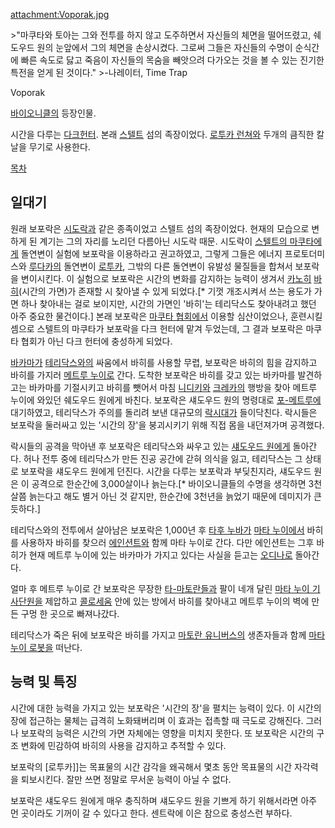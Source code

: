 attachment:Voporak.jpg

>"마쿠타와 토아는 그와 전투를 하지 않고 도주하면서 자신들의 체면을 떨어뜨렸고, 쉐도우드 원의 눈앞에서 그의 체면을 손상시켰다. 그로써 그들은 자신들의 수명이 순식간에 빠른 속도로 닳고 죽음이 자신들의 목숨을 빼앗으려 다가오는 것을 볼 수 있는 진기한 특전을 얻게 된 것이다."
>-나레이터, Time Trap

Voporak


[[바이오니클]]의 등장인물.

시간을 다루는 [[다크헌터(바이오니클)|다크헌터]]. 본래 [[스텔트]] 섬의 족장이었다. [[로투카 런쳐]]와 두개의 큼직한 칼날을 무기로 사용한다.

[[목차]]
== 일대기 ==
원래 보포락은 [[시도락]]과 같은 종족이었고 스텔트 섬의 족장이었다. 현재의 모습으로 변하게 된 계기는 그의 자리를 노리던 다름아닌 시도락 때문. 시도락이 [[스텔트의 마쿠타]]에게 돌연변이 실험에 보포락을 이용하라고 권고하였고, 그렇게 그들은 에너지 프로토더미스와 [[루다카]]의 돌연변이 [[로투카]], 그밖의 다른 돌연변이 유발성 물질들을 합쳐서 보포락을 변이시킨다. 이 실험으로 보포락은 시간의 변화를 감지하는 능력이 생겨서 [[카노히]] [[바히]](시간의 가면)가 존재할 시 찾아낼 수 있게 되었다.[* 기껏 개조시켜서 쓰는 용도가 가면 하나 찾아내는 걸로 보이지만, 시간의 가면인 '바히'는 테리닥스도 찾아내려고 했던 아주 중요한 물건이다.] 본래 보포락은 [[마쿠타 협회]]에서 이용할 심산이었으나, 훈련시킬 셈으로 스텔트의 마쿠타가 보포락을 다크 헌터에 맡겨 두었는데, 그 결과 보포락은 마쿠타 협회가 아닌 다크 헌터에 충성하게 되었다.

[[바카마]]가 [[테리닥스]]와의 싸움에서 바히를 사용할 무렵, 보포락은 바히의 힘을 감지하고 바히를 가지러 [[메트루 누이]]로 간다. 도착한 보포락은 바히를 갖고 있는 바카마를 발견하고는 바카마를 기절시키고 바히를 뺏어서 마침 [[니디키]]와 [[크레카]]의 행방을 찾아 메트루 누이에 와있던 쉐도우드 원에게 바친다. 보포락은 섀도우드 원의 명령대로 [[포-메트루]]에 대기하였고, 테리닥스가 주의를 돌리려 보낸 대규모의 [[락시]]대가 들이닥친다. 락시들은 보포락을 둘러싸고 있는 '시간의 장'을 붕괴시키기 위해 직접 몸을 내던져가며 공격했다.

락시들의 공격을 막아낸 후 보포락은 테리닥스와 싸우고 있는 [[섀도우드 원]]에게 돌아간다. 허나 전투 중에 테리닥스가 만든 진공 공간에 갇혀 의식을 잃고, 테리닥스는 그 상태로 보포락을 섀도우드 원에게 던진다. 시간을 다루는 보포락과 부딪친지라, 섀도우드 원은 이 공격으로 한순간에 3,000살이나 늙는다.[* 바이오니클들의 수명을 생각하면 3천살쯤 늙는다고 해도 별거 아닌 것 같지만, 한순간에 3천년을 늙었기 때문에 데미지가 큰 듯하다.]

테리닥스와의 전투에서 살아남은 보포락은 1,000년 후 [[타후 누바]]가 [[마타 누이]]에서 바히를 사용하자 바히를 찾으러 [[에인션트]]와 함께 마타 누이로 간다. 다만 에인션트는 그후 바히가 현재 메트루 누이에 있는 바카마가 가지고 있다는 사실을 듣고는 [[오디나]]로 돌아간다.

얼마 후 메트루 누이로 간 보포락은 무장한 [[타-마토란]]들과 팔이 네개 달린 [[마타 누이 기사단]]원을 제압하고 [[콜로세움]] 안에 있는 방에서 바히를 찾아내고 메트루 누이의 벽에 만든 구멍 한 곳으로 빠져나갔다.

테리닥스가 죽은 뒤에 보포락은 바히를 가지고 [[마토란 유니버스]]의 생존자들과 함께 [[마타 누이 로봇]]을 떠난다.

== 능력 및 특징 ==
시간에 대한 능력을 가지고 있는 보포락은 '시간의 장'을 펼치는 능력이 있다. 이 시간의 장에 접근하는 물체는 급격히 노화돼버리며 이 효과는 접촉할 때 극도로 강해진다. 그러나 보포락의 능력은 시간의 가면 자체에는 영향을 미치지 못한다. 또 보포락은 시간의 구조 변화에 민감하여 바히의 사용을 감지하고 추적할 수 있다.

보포락의 [로투카]]는 목표물의 시간 감각을 왜곡해서 몇초 동안 목표물의 시간 자각력을 퇴보시킨다. 잘만 쓰면 정말로 무서운 능력이 아닐 수 없다.

보포락은 섀도우드 원에게 매우 충직하며 섀도우드 원을 기쁘게 하기 위해서라면 아주 먼 곳이라도 기꺼이 갈 수 있다고 한다. 센트락에 이은 참으로 충성스런 부하다.
